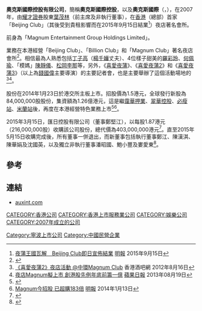'''奧克斯國際控股有限公司'''，簡稱'''奧克斯國際控股'''，以及'''奧克斯國際'''（'''{{lang-en|AUX International Holdings Limited}}'''，{{hkex|2080}}），在2007年，由[[耀才證券|耀才證券]]股東[[葉茂林|葉茂林]]（前主席及非執行董事），在[[香港|香港]]（總部）首家「Beijing Club」（其後受到貴租影響而在2015年9月15日結業<ref>[http://news.mingpao.com/ins/%E5%A4%9C%E8%92%B2%E7%8E%8B%E5%9C%8B%E7%93%A6%E8%A7%A3%E3%80%80beijing%20club%E5%8D%B3%E6%97%A5%E5%AE%A3%E4%BD%88%E7%B5%90%E6%A5%AD/web_tc/article/20150915/s00002/1442327585638 夜蒲王國瓦解　Beijing Club即日宣佈結業] {{Wayback|url=http://news.mingpao.com/ins/%E5%A4%9C%E8%92%B2%E7%8E%8B%E5%9C%8B%E7%93%A6%E8%A7%A3%E3%80%80beijing%20club%E5%8D%B3%E6%97%A5%E5%AE%A3%E4%BD%88%E7%B5%90%E6%A5%AD/web_tc/article/20150915/s00002/1442327585638 |date=20160816173236 }} [[明報|明報]] 2015年9月15日</ref>）夜店著名會所。

前身為「Magnum Entertainment Group Holdings Limited」。

業務在本港經營「Beijing Club」、「Billion Club」和「Magnum Club」著名夜店會所<ref>{{Cite web |url=http://www.magnumentertainment.com.hk/corporate_profile.php?lang=cn |title=Magnum Entertainment Group Holdings Limited簡介 |access-date=2014-01-24 |archive-url=https://web.archive.org/web/20140201234546/http://www.magnumentertainment.com.hk/corporate_profile.php?lang=cn |archive-date=2014-02-01 |dead-url=yes }}</ref>。相信最為人熟悉包括[[丁子高|丁子高]]（[[楊千嬅|楊千嬅]]丈夫）、4位樣子甜美的[[羅彩玲|羅彩玲]]、[[何佩瑜|何佩瑜]]、「模媽」[[陳靜儀|陳靜儀]]、[[松岡李那|松岡李那]]等，另外，《[[喜愛夜蒲|喜愛夜蒲]]》、《[[喜愛夜蒲2|喜愛夜蒲2]]》和《[[喜愛夜蒲3|喜愛夜蒲3]]》（以上為[[錢國偉|錢國偉]]主要導演）的主要記者會，也是主要舉辦了這個活動場地的<ref>[http://hkbar.net/thread-1933-1-1.html 《喜愛夜蒲2》夜店活動 @中環Magnum Club] {{Wayback|url=http://hkbar.net/thread-1933-1-1.html |date=20170111044036 }}香港酒吧網 2012年8月16日</ref><ref>[http://hk.apple.nextmedia.com/financeestate/art/20130819/18384750 夜店Magnum擬上市 創港股先例年底前籌一億] {{Wayback|url=http://hk.apple.nextmedia.com/financeestate/art/20130819/18384750 |date=20160304130047 }}[[蘋果日報|蘋果日報]] 2013年08月19日</ref>。

股份在2014年1月23日於港交所主板上市。招股價為1.5港元，全球發行新股為84,000,000股股份，集資額為1.26億港元，這是繼[[靄華押業|靄華押業]]、[[翠華控股|翠華控股]]、[[必瘦站|必瘦站]]、[[米蘭站|米蘭站]]後，再度在本港經營特色業務上市<ref>{{Cite web |url=http://www.magnumentertainment.com.hk/documents/Global%20Offering%20-%20Prospectus%20-%20Chinese%20Version.pdf |title=Magnum Entertainment Group Holdings Limited招股資料 |access-date=2014-01-24 |archive-url=https://web.archive.org/web/20140124191954/http://www.magnumentertainment.com.hk/documents/Global%20Offering%20-%20Prospectus%20-%20Chinese%20Version.pdf |archive-date=2014-01-24 |dead-url=yes }}</ref><ref>[http://www.mpfinance.com/htm/finance/20140113/news/ea_eab1.htm Magnum今招股 已超購183倍] {{Wayback|url=http://www.mpfinance.com/htm/finance/20140113/news/ea_eab1.htm |date=20140202111705 }}[[明報|明報]] 2014年1月13日</ref>。

2015年3月15日，匯日控股有限公司（董事鄭堅江），以每股1.87港元（216,000,000股）收購該公司股份，總代價為403,000,000港元<ref>{{Cite web |url=http://www.auxint.com/documents/Joint%20Announcement%20-%202015.03.18%20-%20Chinese%20Version.pdf |title=聯合公告 (1)匯日控股有限公司收購 MAGNUM ENTERTAINMENT GROUP HOLDINGS LIMITED的股份 (2)海通國際證券有限公司 代表匯日控股有限公司 提出強制性無條件現金要約 以收購MAGNUM ENTERTAINMENT GROUP HOLDINGS LIMITED的 全部已發行股份 及註銷其全部未行使購股權 （匯日控股有限公司及其一致行動人士 已擁有或同意將予收購者除外） 及 (3)恢復買賣 MAGNUM ENTERTAINMENT GROUP HOLDINGS LIMITED的股份通告 |access-date=2015-09-24 |archive-date=2016-03-04 |archive-url=https://web.archive.org/web/20160304074605/http://www.auxint.com/documents/Joint%20Announcement%20-%202015.03.18%20-%20Chinese%20Version.pdf |dead-url=no }}</ref>。直至2015年5月15日收購完成後，所有董事一併退出，而新董事包括執行董事鄭江、陳漢淇、陳華娟及沈國英，以及獨立非執行董事潘昭國、鮑小豐及婁愛東<ref>{{Cite web |url=http://www.auxint.com/documents/JOINT%20ANNOUNCEMENT%20-%202015.05.15%20-%20Chinese%20Version.pdf |title=(1)海通國際證券有限公司 代表匯日控股有限公司 提出強制性無條件現金要約 以收購MAGNUM ENTERTAINMENT GROUP HOLDINGS LIMITED的 全部已發行股份 及註銷其全部未行使購股權 （匯日控股有限公司及其一致行動人士 已擁有或同意將予收購者除外）之結果 及 (2)董事會組成之變動 及 (3)審核、薪酬及提名委員會組成之變動通告 |access-date=2015-09-24 |archive-date=2016-03-04 |archive-url=https://web.archive.org/web/20160304075028/http://www.auxint.com/documents/JOINT%20ANNOUNCEMENT%20-%202015.05.15%20-%20Chinese%20Version.pdf |dead-url=no }}</ref>。

==參考==
{{reflist}}

==連結==
*[http://www.auxint.com/ auxint.com] {{Wayback|url=http://www.auxint.com/ |date=20200731010028 }}

[[CATEGORY:香港公司|CATEGORY:香港公司]]
[[CATEGORY:香港上市服務業公司|CATEGORY:香港上市服務業公司]]
[[CATEGORY:娛樂公司|CATEGORY:娛樂公司]]
[[CATEGORY:2007年成立的公司|CATEGORY:2007年成立的公司]]
[[Category:寧波上市公司|Category:寧波上市公司]]
[[Category:中國民營企業|Category:中國民營企業]]